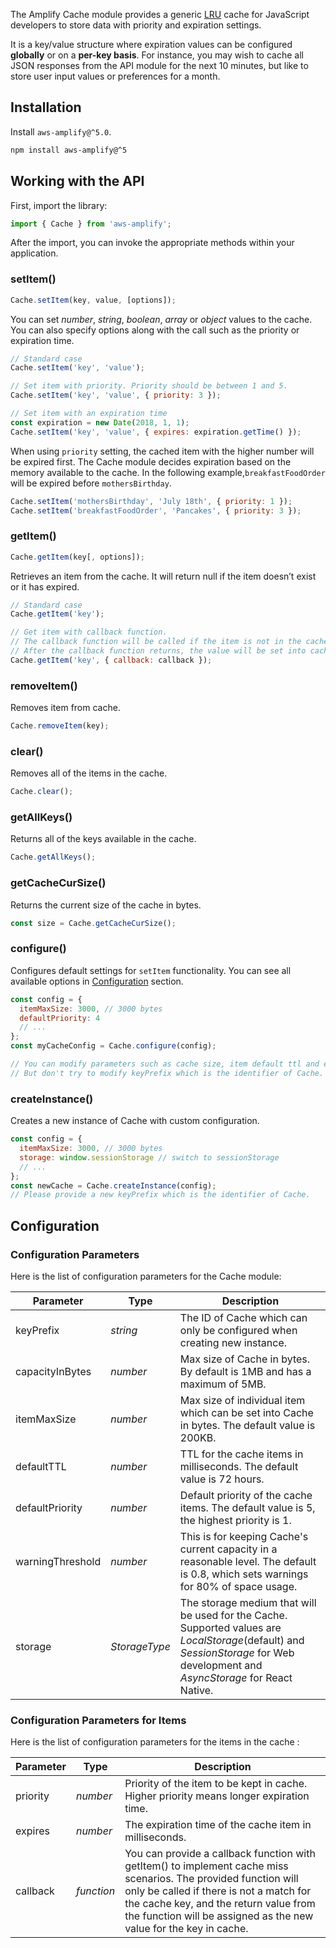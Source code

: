The Amplify Cache module provides a generic [LRU](https://en.wikipedia.org/wiki/Cache_replacement_policies#Least_Recently_Used_.28LRU.29) cache for JavaScript developers to store data with priority and expiration settings. 

It is a key/value structure where expiration values can be configured **globally** or on a **per-key basis**. For instance, you may wish to cache all JSON responses from the API module for the next 10 minutes, but like to store user input values or preferences for a month.  

## Installation

Install `aws-amplify@^5.0`.

```bash
npm install aws-amplify@^5
```

## Working with the API

First, import the library:
```javascript
import { Cache } from 'aws-amplify';
```

After the import, you can invoke the appropriate methods within your application.

### setItem()

```javascript
Cache.setItem(key, value, [options]);
```

You can set *number*, *string*, *boolean*, *array* or *object* values to the cache. You can also specify options along with the call such as the priority or expiration time.

```javascript
// Standard case
Cache.setItem('key', 'value');

// Set item with priority. Priority should be between 1 and 5.
Cache.setItem('key', 'value', { priority: 3 });

// Set item with an expiration time
const expiration = new Date(2018, 1, 1);
Cache.setItem('key', 'value', { expires: expiration.getTime() });
```

When using `priority` setting, the cached item with the higher number will be expired first. The Cache module decides expiration based on the memory available to the cache. In the following example,`breakfastFoodOrder` will be expired before `mothersBirthday`.

```javascript
Cache.setItem('mothersBirthday', 'July 18th', { priority: 1 });
Cache.setItem('breakfastFoodOrder', 'Pancakes', { priority: 3 });
```

### getItem()

```javascript
Cache.getItem(key[, options]);
```
  Retrieves an item from the cache. It will return null if the item doesn’t exist or it has expired.

```javascript
// Standard case
Cache.getItem('key');

// Get item with callback function.
// The callback function will be called if the item is not in the cache.
// After the callback function returns, the value will be set into cache.
Cache.getItem('key', { callback: callback });
```

### removeItem()

  Removes item from cache.

```javascript
Cache.removeItem(key);
```

### clear()

Removes all of the items in the cache.

```javascript
Cache.clear();
```

### getAllKeys()

Returns all of the keys available in the cache.

```javascript
Cache.getAllKeys();
```

### getCacheCurSize()

Returns the current size of the cache in bytes.

```javascript
const size = Cache.getCacheCurSize();
```

### configure()

Configures default settings for `setItem` functionality. You can see all available options in [Configuration](#configuration) section.

```javascript
const config = {
  itemMaxSize: 3000, // 3000 bytes
  defaultPriority: 4
  // ...
};
const myCacheConfig = Cache.configure(config);

// You can modify parameters such as cache size, item default ttl and etc.
// But don't try to modify keyPrefix which is the identifier of Cache.
```

### createInstance()

Creates a new instance of Cache with custom configuration.

```javascript
const config = {
  itemMaxSize: 3000, // 3000 bytes
  storage: window.sessionStorage // switch to sessionStorage
  // ...
};
const newCache = Cache.createInstance(config);
// Please provide a new keyPrefix which is the identifier of Cache.
```

## Configuration

### Configuration Parameters

Here is the list of configuration parameters for the Cache module:

| **Parameter** | **Type** | **Description** |
|---|---|---
| keyPrefix | *string* | The ID of Cache which can only be configured when creating new instance. |
| capacityInBytes | *number* | Max size of Cache in bytes. By default is 1MB and has a maximum of 5MB. |
| itemMaxSize |  *number* | Max size of individual item which can be set into Cache in bytes. The default value is 200KB.  |
| defaultTTL | *number* | TTL for the cache items in milliseconds. The default value is 72 hours.  |
| defaultPriority | *number* | Default priority of the cache items. The default value is 5, the highest priority is 1. |
| warningThreshold | *number* | This is for keeping Cache's current capacity in a reasonable level. The default is 0.8, which sets warnings for 80% of space usage. |
| storage | *StorageType* | The storage medium that will be used for the Cache. Supported values are *LocalStorage*(default) and *SessionStorage* for Web development and *AsyncStorage* for React Native. |

### Configuration Parameters for Items

Here is the list of configuration parameters for the items in the cache :

| **Parameter** | **Type** | **Description** |
|---|---|---
| priority|*number*| Priority of the item to be kept in cache. Higher priority means longer expiration time.|
| expires |*number*|The expiration time of the cache item in milliseconds.|
| callback | *function* | You can provide a callback function with getItem() to implement cache miss scenarios. The provided function will only be called if there is not a match for the cache key, and the return value from the function will be assigned as the new value for the key in cache. |
